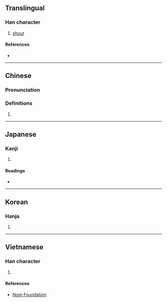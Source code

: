 {{character info}}
==Translingual==

===Han character===
{{Han char|rn=30|rad=口|as=13|sn=16|four=68040|canj=RHSK|ids=⿰口敫}}

# [[shout]]

====References====
* {{Han ref|kx=0210.200|dkj=04392|dj=0433.080|hdz=10692.120|uh=566D|ud=22125|bh=E943|bd=59715}}

----
==Chinese==
===Pronunciation===
{{zh-pron
|m=jiào
|c=giu3
|mc=y
|oc=y
|cat=
}}

===Definitions===
{{zh-hanzi}}

# {{rfdef|zh|sort=口13}}

----

==Japanese==

===Kanji===
{{ja-kanji|grade=|rs=口13}}

# {{rfdef|ja|sort=口13}}

====Readings====
* {{ja-readings|on=[[きょう]] (kyō), [[けき]] (keki), [[きゃく]] (kyaku)|kun=[[ほえる]] (hoeru), [[さけぶ]] (sakebu), [[よぶ]] (yobu), [[なく]] (naku)}}

----

==Korean==

===Hanja===
{{ko-hanja|hangeul=교|rv=gyo|mr=kyo}}

# {{rfdef|ko|sort=口13}}

----

==Vietnamese==

===Han character===
{{vi-hantu|[[khiếu]]|rs=口13}}

# {{rfdef|vi|sort=口13}}

====References====
* [http://nomfoundation.org/common/nom_details.php?codepoint=566d Nom Foundation]